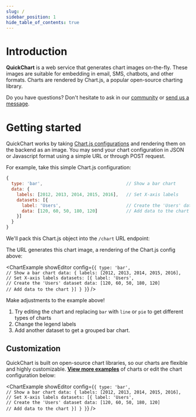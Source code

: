 ```yaml
---
slug: /
sidebar_position: 1
hide_table_of_contents: true
---
```


# Introduction


**QuickChart** is a web service that generates chart images on-the-fly. These images are suitable for embedding in email, SMS, chatbots, and other formats. Charts are rendered by Chart.js, a popular open-source charting library.

Do you have questions? Don't hesitate to ask in our [community](https://community.quickchart.io) or [send us a message](mailto:support@quickchart.io).

# Getting started

QuickChart works by taking [Chart.js configurations](https://www.chartjs.org/docs/2.9.4/getting-started/) and rendering them on the backend as an image. You may send your chart configuration in JSON or Javascript format using a simple URL or through POST request.

For example, take this simple Chart.js configuration:

```javascript
{
  type: 'bar',                                // Show a bar chart
  data: {
    labels: [2012, 2013, 2014, 2015, 2016],   // Set X-axis labels
    datasets: [{
      label: 'Users',                         // Create the 'Users' dataset
      data: [120, 60, 50, 180, 120]           // Add data to the chart
    }]
  }
}
```

We'll pack this Chart.js object into the `/chart` URL endpoint:

<CodeWithHighlights code="**https://quickchart.io/chart?c=**{type:'bar',data:{labels:[2012,2013,2014,2015,2016],datasets:[{label:'Users',data:[120,60,50,180,120]}]}}" />

The URL generates this chart image, a rendering of the Chart.js config above:

<ChartExample
  showEditor
  config={`{
  type: 'bar',                                // Show a bar chart
  data: {
    labels: [2012, 2013, 2014, 2015, 2016],   // Set X-axis labels
    datasets: [{
      label: 'Users',                         // Create the 'Users' dataset
      data: [120, 60, 50, 180, 120]           // Add data to the chart
    }]
  }
}`}
/>

Make adjustments to the example above!

1. Try editing the chart and replacing `bar` with `line` or `pie` to get different types of charts
2. Change the legend labels
3. Add another dataset to get a grouped bar chart.

## Customization

QuickChart is built on open-source chart libraries, so our charts are flexible and highly customizable. **[View more examples](https://quickchart.io/gallery/)** of charts or edit the chart configuration below:

<ChartExample
  showEditor
  config={`{
  type: 'bar',                                // Show a bar chart
  data: {
    labels: [2012, 2013, 2014, 2015, 2016],   // Set X-axis labels
    datasets: [{
      label: 'Users',                         // Create the 'Users' dataset
      data: [120, 60, 50, 180, 120]           // Add data to the chart
    }]
  }
}`}
/>

